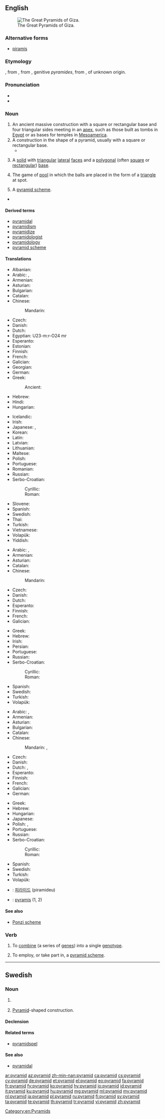 ==English==
{{wikipedia}}
[[Image:All Gizah Pyramids.jpg|thumb|right|The Great Pyramids of Giza.]]

===Alternative forms===
* [[piramis]] {{qualifier|obsolete}}

===Etymology===
{{etyl|fr|en}} {{term|pyramide||lang=fr}}, from {{etyl|fro|en}} {{term|piramide||lang=fro}}, from {{etyl|la|en}} {{term|pyramis||lang=la}}, genitive ''pyramides'', from {{etyl|grc|en}} {{term|πυραμίς|lang=grc}}, of unknown origin.

===Pronunciation===
* {{audio|en-us-pyramid.ogg|Audio (US)|lang=en}}
* {{IPA|/ˈpɪɹəmɪd/|lang=en}}

===Noun===
{{en-noun}}

# An ancient massive construction with a square or rectangular base and four triangular sides meeting in an [[apex]], such as those built as tombs in [[Egypt]] or as bases for temples in [[Mesoamerica]].
# A construction in the shape of a pyramid, usually with a square or rectangular base.
#* {{quote-news|title=Doddington's garden pyramid is a folly good show: The owners of a Lincolnshire stately home have brought the folly into the 21st century, by building a 30ft pyramid &#91;print edition: Great pyramid of Lincolnshire, 6 September 2014, p.&nbsp;G2&#93;|url=http://www.telegraph.co.uk/gardening/gardenstovisit/11074319/Doddingtons-garden-pyramid-is-a-folly-good-show.html|work={{w|The Daily Telegraph}}|location=London|date=7 September 2014|passage=[T]he owners of Doddington Hall, in Lincolnshire, have brought the folly into the 21st century, by building a 30ft '''pyramid''' in the grounds of the Elizabethan manor.}}
# {{context|geometry|lang=en}} A [[solid]] with [[triangular]] [[lateral]] [[face]]s and a [[polygonal]] (often [[square]] or [[rectangular]]) [[base]].
# {{context|UK|dated|lang=en}} The game of [[pool]] in which the balls are placed in the form of a [[triangle]] at spot.
# A [[pyramid scheme]].
* {{seeCites}}

====Derived terms====
* [[pyramidal]]
* [[pyramidism]]
* [[pyramidize]]
* [[pyramidologist]]
* [[pyramidology]]
* [[pyramid scheme]]

====Translations====
{{trans-top|ancient construction}}
* Albanian: {{t|sq|piramidë|f}}
* Arabic: {{t|ar|هرم|m|tr=háram}}, {{qualifier|plural}} {{t|ar|أهرام|m-p|tr='ahraam}}
* Armenian: {{t+|hy|բուրգ}}
* Asturian: {{t|ast|pirámide|f}}
* Bulgarian: {{t|bg|пирамида|f|tr=piramída|sc=Cyrl}}
* Catalan: {{t|ca|piràmide|f}}
* Chinese:
*: Mandarin: {{t+|cmn|金字塔|tr=jīnzìtǎ|sc=Hani}}
* Czech: {{t+|cs|pyramida|f}}
* Danish: {{t|da|pyramide|c}}
* Dutch: {{t+|nl|piramide|f}}
* Egyptian: {{t|egy|𓍋𓅓𓂋𓉴|tr=mr|sc=Egyp}} <hiero>U23-m:r-O24</hiero> mr
* Esperanto: {{t|eo|piramido}}
* Estonian: {{t|et|püramiid}}
* Finnish: {{t+|fi|pyramidi}}
* French: {{t+|fr|pyramide|f}}
* Galician: {{t+|gl|pirámide|f}}
* Georgian: {{t|ka|პირამიდა}}
* German: {{t+|de|Pyramide|f}}
* Greek: {{t+|el|πυραμίδα|f}}
*: Ancient: {{t|grc|πυραμίς|f}}
* Hebrew: {{t+|he|פירמידה|f|tr=piramída}}
* Hindi: {{t|hi|पिरमिड|tr=Piramid|sc=Deva}}
* Hungarian: {{t+|hu|piramis}}
{{trans-mid}}
* Icelandic: {{t|is|pýramídi}}
* Irish: {{t|ga|pirimid|f}}
* Japanese: {{t+|ja|ピラミッド|tr=piramiddo}}, {{t+|ja|金字塔|tr=きんじとう, kinjitō}}
* Korean: {{t+|ko|피라미드|tr=phiramideu|sc=Hang}}
* Latin: {{t|la|pyramis|f}}
* Latvian: {{t|lv|piramīda|f}}
* Lithuanian: {{t|lt|piramidė|f}}
* Maltese: {{t|mt|piramida|f}}
* Polish: {{t+|pl|piramida|f}}
* Portuguese: {{t+|pt|pirâmide|f}}
* Romanian: {{t+|ro|piramidă|f}}
* Russian: {{t+|ru|пирами́да|f}}
* Serbo-Croatian:
*: Cyrillic: {{t|sh|пирамида|f}}
*: Roman: {{t+|sh|piramida|f}}
* Slovene: {{t+|sl|piramida|f}}
* Spanish: {{t+|es|pirámide|f}}
* Swedish: {{t+|sv|pyramid|c}}
* Thai: {{t|th|พีระมิด|tr=peerámít}}
* Turkish: {{t+|tr|piramit}}
* Vietnamese: {{t+|vi|kim tự tháp}}
* Volapük: {{t+|vo|piramid}}
* Yiddish: {{t|yi|פיראמיד|tr=piramid}}
{{trans-bottom}}

{{trans-top|construction}}
* Arabic: {{t|ar|هرم|m|tr=háram}}, {{qualifier|plural}} {{t|ar|أهرام|m-p|tr='ahraam}}
* Armenian: {{t+|hy|բուրգ}}
* Asturian: {{t|ast|pirámide|f}}
* Catalan: {{t|ca|piràmide|f}}
* Chinese:
*: Mandarin: {{t+|cmn|金字塔|tr=jīnzìtǎ|sc=Hani}}
* Czech: {{t+|cs|pyramida|f}}
* Danish: {{t|da|pyramide|c}}
* Dutch: {{t+|nl|piramide|f}}
* Esperanto: {{t|eo|piramido}}
* Finnish: {{t+|fi|pyramidi}}
* French: {{t+|fr|pyramide|f}}
* Galician: {{t+|gl|pirámide|f}}
{{trans-mid}}
* Greek: {{t+|el|πυραμίδα|f}}
* Hebrew: {{t+|he|פירמידה|f|tr=piramída}}
* Irish: {{t|ga|pirimid|f}}
* Persian: {{t+|fa|هرم|sc=fa-Arab}}
* Portuguese: {{t+|pt|pirâmide|f}}
* Russian: {{t+|ru|пирами́да|f}}
* Serbo-Croatian:
*: Cyrillic: {{t|sh|пирамида|f}}
*: Roman: {{t+|sh|piramida|f}}
* Spanish: {{t+|es|pirámide|f}}
* Swedish: {{t+|sv|pyramid|c}}
* Turkish: {{t+|tr|piramit}}
* Volapük: {{t+|vo|piramid}}
{{trans-bottom}}

{{trans-top|in geometry, a solid with triangular lateral faces and a polygonal base}}
* Arabic: {{t|ar|هرم|m|tr=háram}}, {{qualifier|plural}} {{t|ar|أهرام|m-p|tr='ahraam}}
* Armenian: {{t+|hy|բուրգ}}
* Asturian: {{t|ast|pirámide|f}}
* Bulgarian: {{t|bg|пирамида|f|tr=piramída|sc=Cyrl}}
* Catalan: {{t|ca|piràmide|f}}
* Chinese:
*: Mandarin: {{t+|cmn|角錐|sc=Hani}}, {{t|cmn|角锥|tr=jiǎozhuī|sc=Hani}}
* Czech: {{t+|cs|jehlan|m}}
* Danish: {{t|da|pyramide|c}}
* Dutch: {{t+|nl|piramide|f}}, {{t+|nl|viervlak|n}}
* Esperanto: {{t|eo|piramido}}
* Finnish: {{t+|fi|pyramidi}}
* French: {{t+|fr|pyramide|f}}
* Galician: {{t+|gl|pirámide|f}}
* German: {{t+|de|Pyramide|f}}
{{trans-mid}}
* Greek: {{t+|el|πυραμίδα|f}}
* Hebrew: {{t+|he|פירמידה|f|tr=piramída}}
* Hungarian: {{t+|hu|gúla}}
* Japanese: {{t|ja|角錐|tr=かくすい, kakusui}}
* Polish: {{t+|pl|ostrosłup|m}}, {{t+|pl|piramida|f}}
* Portuguese: {{t+|pt|pirâmide|f}}
* Russian: {{t+|ru|пирами́да|f}}
* Serbo-Croatian:
*: Cyrillic: {{t|sh|пирамида|f}}
*: Roman: {{t+|sh|piramida|f}}
* Spanish: {{t+|es|pirámide|f}}
* Swedish: {{t+|sv|pyramid|c}}
* Turkish: {{t+|tr|piramit}}
* Volapük: {{t+|vo|piramid}}
{{trans-bottom}}

{{trans-see|pyramid scheme}}
<!--Remove this section once all of the translations below have been moved into the tables above.-->
{{checktrans-top}}
* {{ttbc|ko}}: [[피라미드]] (piramideu)
* {{ttbc|la}}: [[pyramis]] {{g|f}} (1, 2)
{{trans-bottom}}

====See also====
* [[Ponzi scheme]]

===Verb===
{{en-verb}}

# {{context|transitive|genetics|lang=en}} To [[combine]] (a series of [[gene]]s) into a single [[genotype]].
# {{context|intransitive|lang=en}} To employ, or take part in, a [[pyramid scheme]].

[[Category:en:Pyramids]]

----

==Swedish==

===Noun===
{{sv-noun|c}}

# {{context|geometry|lang=sv}} {{l|en|pyramid}}
# [[#English|Pyramid]]-shaped construction.<!--isn't that the same as a pyramid?-->

====Declension====
{{sv-noun-reg-r-c|2=pyramide}}

====Related terms====
* [[pyramidspel]]

====See also====
* [[pyramidal]]

[[ar:pyramid]]
[[az:pyramid]]
[[zh-min-nan:pyramid]]
[[ca:pyramid]]
[[cs:pyramid]]
[[cy:pyramid]]
[[de:pyramid]]
[[et:pyramid]]
[[el:pyramid]]
[[eo:pyramid]]
[[fa:pyramid]]
[[fr:pyramid]]
[[fy:pyramid]]
[[ko:pyramid]]
[[hy:pyramid]]
[[io:pyramid]]
[[id:pyramid]]
[[it:pyramid]]
[[ku:pyramid]]
[[hu:pyramid]]
[[mg:pyramid]]
[[ml:pyramid]]
[[my:pyramid]]
[[nl:pyramid]]
[[ja:pyramid]]
[[pl:pyramid]]
[[ru:pyramid]]
[[fi:pyramid]]
[[sv:pyramid]]
[[ta:pyramid]]
[[te:pyramid]]
[[th:pyramid]]
[[tr:pyramid]]
[[vi:pyramid]]
[[zh:pyramid]]